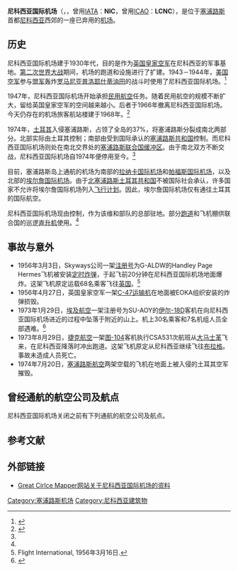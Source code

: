 {{Infobox Airport
| airport_name     = 尼科西亚国际机场
| nativename       = Διεθνές Αεροδρόμιο Λευκωσίας <br> Lefkoşa Uluslararası Havaalanı
| photo            = Aeropuerto de Nicosia.jpg
| photosize        = 250px
| caption          = 尼科西亚国际机场航站楼
| type             = 军用
| run by           = 曾：[[英国皇家空军|英国皇家空军]]<br />现：{{flag|UN}}（实际上）
| opened           = 
| closed           = 
| city             = [[尼科西亚|尼科西亚]]
| location         = [[尼科西亚|尼科西亚]]
| distance_to_city = 
| elevation        = 
| website          = 
| IATA             = <s>NIC</s>
| ICAO             = <s>LCNC</s>
| FAA              = 
| LID              = 
| coordinates      = {{coord|35|09|12|N|33|16|32|E|type:airport}}
| runway1_heading  = 14/32
| runway1_feet     = 8,882
| runway1_meter    = 2,707
| runway1_surface  = 沥青<br />（已关闭）
| runway2_heading  = 09/27
| runway2_feet     = 5,988
| runway2_meter    = 1,825
| runway2_surface  = 沥青<br />（已关闭）
| stat_year        = 
| stat_passenger   = 
| stat_cargo       = 
| stat_flight      = 
| stat1-header     = 
| stat1-data       = 
| footnotes        = 
}}
'''尼科西亚国际机场'''（{{lang-gr|Διεθνές Αεροδρόμιο Λευκωσίας}}，{{lang-tr|Lefkoşa Uluslararası Havaalanı}}，曾用[[IATA机场代码|IATA]]：'''NIC'''，曾用[[ICAO机场代码|ICAO]]：'''LCNC'''），是位于[[塞浦路斯|塞浦路斯]]首都[[尼科西亚|尼科西亚]]西郊的一座已弃用的[[机场|机场]]。

== 历史 ==
尼科西亚国际机场建于1930年代，目的是作为[[英国皇家空军|英国皇家空军]]在尼科西亚的军事基地。[[第二次世界大战|第二次世界大战]]期间，机场的跑道和设施进行了扩建。1943－1944年，[[美国空军|美国空军]]参与[[盟军|盟军]]轰炸[[罗马尼亚|罗马尼亚]][[普洛耶什蒂|普洛耶什蒂]][[油田|油田]]的战斗时使用了尼科西亚国际机场。<ref>{{cite news|title=Civil engineers |date=1972年10月27日 |publisher= |url=http://www.galeuk.com/times/ |work=[[The_Times|The Times]] Digital Archive |pages=pg. III; Issue 58616; col B |accessdate=2008年5月2日 |language=en |deadurl=yes |archiveurl=https://web.archive.org/web/20030906202207/http://www.galeuk.com/times/ |archivedate=2003年9月6日 }}</ref>

1947年，尼科西亚国际机场开始承担[[民用航空|民用航空]]任务。随着民用航空的规模不断扩大，留给英国皇家空军的空间越来越小。后者于1966年撤离尼科西亚国际机场。今天仍存在的机场旅客航站楼建于1968年。<ref name="unficyp">{{cite web |url=http://www.unficyp.org/nqcontent.cfm?a_id=1587&tt=graphic&lang=l1 |title=The United Nations Protected Area (UNPA) and Nicosia Airport |publisher=联合国驻塞浦路斯维持和平部队 |date= |accessdate=2009年8月8日 |language=en |deadurl=yes |archiveurl=https://web.archive.org/web/20131030075105/http://www.unficyp.org/nqcontent.cfm?a_id=1587&tt=graphic&lang=l1 |archivedate=2013年10月30日 }}</ref>

1974年，[[土耳其|土耳其]]入侵塞浦路斯，占领了全岛的37%，将塞浦路斯分裂成南北两部分。北部实际由土耳其控制；南部由受到国际承认的[[塞浦路斯共和国|塞浦路斯共和国]]控制。而尼科西亚国际机场则处在南北交界处的[[塞浦路斯联合国缓冲区|塞浦路斯联合国缓冲区]]。由于南北双方不断交战，尼科西亚国际机场自1974年便停用至今。<ref name="unficyp"/>

目前，塞浦路斯岛上通航的机场为南部的[[拉纳卡国际机场|拉纳卡国际机场]]和[[帕福斯国际机场|帕福斯国际机场]]，以及北部的[[埃尔詹国际机场|埃尔詹国际机场]]。由于[[北塞浦路斯土耳其共和国|北塞浦路斯土耳其共和国]]不被国际社会承认，许多国家不允许将埃尔詹国际机场列入[[飞行计划|飞行计划]]。因此，埃尔詹国际机场仅有通往土耳其的国际航空。

尼科西亚国际机场现由{{Link-en|联合国驻塞浦路斯维持和平部队|United Nations Peacekeeping Force in Cyprus}}控制，作为该维和部队的总部驻地。部分[[跑道|跑道]]和飞机棚供联合国的巡逻[[直升机|直升机]]使用。<ref name="unficyp"/>

== 事故与意外 ==
* 1956年3月3日，Skyways公司一架[[航空器注册编号|注册号]]为G-ALDW的Handley Page Hermes飞机被安装[[定时炸弹|定时炸弹]]，于起飞前20分钟在尼科西亚国际机场地面爆炸。这架飞机原定运载68名乘客飞往[[英国|英国]]。<ref>Flight International, 1956年3月16日.</ref>
* 1956年4月27日，英国皇家空军一架[[C-47运输机|C-47运输机]]在地面被EOKA组织安装的炸弹损毁。
* 1973年1月29日，[[埃及航空|埃及航空]]一架注册号为SU-AOY的[[伊尔-18|伊尔-18]]D客机在向尼科西亚国际机场进近的过程中坠落于附近的山上。机上30名乘客和7名机组人员全部遇难。<ref>{{cite web |url=http://www.planecrashinfo.com/1973/1973-7.htm |title=ACCIDENT DETAILS |publisher=planecrashinfo.com |date= |accessdate=2009年8月8日 |language=en |archive-date=2010年2月4日 |archive-url=https://web.archive.org/web/20100204114248/http://planecrashinfo.com/1973/1973-7.htm |dead-url=no }}</ref>
* 1973年8月29日，[[捷克航空|捷克航空]]一架[[图-104|图-104]]客机执行CSA531次航班从[[大马士革|大马士革]]飞来，在尼科西亚降落时冲出跑道。这架飞机原定从尼科西亚继续飞往[[布拉格|布拉格]]。事故未造成人员死亡。
* 1974年7月20日，[[塞浦路斯航空|塞浦路斯航空]]两架空载的飞机在地面上被入侵的土耳其空军摧毁。

== 曾经通航的航空公司及航点 ==
尼科西亚国际机场关闭之前有下列通航的航空公司及航点。

{{航点
|[[英国航空|英国航空]]|贝尔法斯特、格拉斯哥、伦敦、曼彻斯特
|[[英国苏格兰人航空|英国苏格兰人航空]]|格拉斯哥、伦敦盖特威克
|[[捷克航空|捷克航空]]|布拉格、大马士革
|[[塞浦路斯航空|塞浦路斯航空]]|亚历山大港、安曼、雅典、巴格达、巴林、贝鲁特、布鲁塞尔、开罗、大马士革、海法、伊斯坦布尔、喀土穆、科威特城、伦敦、曼彻斯特、巴黎、罗马、特拉维夫、瓦迪哈勒法
|{{Link-en|Dan航空|Dan-Air}}|伦敦盖特威克、马耳他
|[[埃及航空|埃及航空]]|开罗
|[[以色列航空|以色列航空]]|特拉维夫
|[[东德航空|东德航空]]|柏林舍讷费尔德
|[[伊拉克航空|伊拉克航空]]|巴格达
|[[皇家荷兰航空|皇家荷兰航空]]|阿姆斯特丹
|[[汉莎航空|汉莎航空]]|法兰克福、柏林、慕尼黑、杜塞尔多夫
|[[中东航空|中东航空]]|贝鲁特
|Nordic-Air|奥斯陆
|[[奥林匹克航空|奥林匹克航空]]|雅典
|[[皇家约旦航空|皇家约旦航空]]|安曼
|Skyways|伦敦斯坦斯特德
|{{Link-en|斯特林航空|Sterling Airlines}}|哥本哈根、斯德哥尔摩
|[[叙利亚阿拉伯航空|叙利亚阿拉伯航空]]|大马士革
|[[土耳其航空|土耳其航空]]|安卡拉、伊斯坦布尔、伊兹密尔
}}

== 参考文献 ==
{{reflist|2}}

== 外部链接 ==
* {{En icon}}[http://gc.kls2.com/airport/LCNC.OLD Great Cirlce Mapper网站关于尼科西亚国际机场的资料] {{Wayback|url=http://gc.kls2.com/airport/LCNC.OLD |date=20160304120619 }}

[[Category:塞浦路斯机场|Category:塞浦路斯机场]]
[[Category:尼科西亚建筑物|Category:尼科西亚建筑物]]
